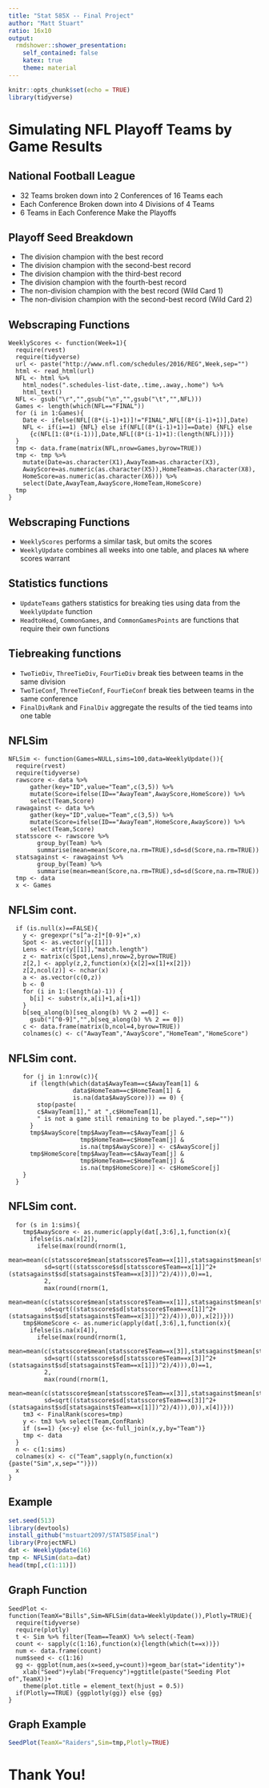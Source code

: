 ---
title: "Stat 585X -- Final Project"
author: "Matt Stuart"
ratio: 16x10
output:
  rmdshower::shower_presentation:
    self_contained: false
    katex: true
    theme: material
---
```{r setup, include=FALSE, message=FALSE, warning = FALSE}
knitr::opts_chunk$set(echo = TRUE)
library(tidyverse)
```

# Simulating NFL Playoff Teams by Game Results

## National Football League

- 32 Teams broken down into 2 Conferences of 16 Teams each
- Each Conference Broken down into 4 Divisions of 4 Teams
- 6 Teams in Each Conference Make the Playoffs

## Playoff Seed Breakdown
- The division champion with the best record 
- The division champion with the second-best record
- The division champion with the third-best record
- The division champion with the fourth-best record
- The non-division champion with the best record (Wild Card 1)
- The non-division champion with the second-best record (Wild Card 2)

## Webscraping Functions

```
WeeklyScores <- function(Week=1){
  require(rvest)
  require(tidyverse)
  url <- paste("http://www.nfl.com/schedules/2016/REG",Week,sep="")
  html <- read_html(url)
  NFL <- html %>% 
    html_nodes(".schedules-list-date,.time,.away,.home") %>% 
    html_text()
  NFL <- gsub("\r","",gsub("\n","",gsub("\t","",NFL)))
  Games <- length(which(NFL=="FINAL"))
  for (i in 1:Games){
    Date <- ifelse(NFL[(8*(i-1)+1)]!="FINAL",NFL[(8*(i-1)+1)],Date)
    NFL <- if(i==1) {NFL} else if(NFL[(8*(i-1)+1)]==Date) {NFL} else 
      {c(NFL[1:(8*(i-1))],Date,NFL[(8*(i-1)+1):(length(NFL))])}
  }
  tmp <- data.frame(matrix(NFL,nrow=Games,byrow=TRUE))
  tmp <- tmp %>%
    mutate(Date=as.character(X1),AwayTeam=as.character(X3),
    AwayScore=as.numeric(as.character(X5)),HomeTeam=as.character(X8),
    HomeScore=as.numeric(as.character(X6))) %>%
    select(Date,AwayTeam,AwayScore,HomeTeam,HomeScore)
  tmp
}
```

## Webscraping Functions

- ```WeeklyScores``` performs a similar task, but omits the scores
- ```WeeklyUpdate``` combines all weeks into one table, and places ```NA``` where scores warrant

## Statistics functions

- ```UpdateTeams``` gathers statistics for breaking ties using data from the ```WeeklyUpdate``` function
- ```HeadtoHead```, ```CommonGames```, and ```CommonGamesPoints``` are functions that require their own functions

## Tiebreaking functions

- ```TwoTieDiv```, ```ThreeTieDiv```, ```FourTieDiv``` break ties between teams in the same division
- ```TwoTieConf```, ```ThreeTieConf```, ```FourTieConf``` break ties between teams in the same conference
- ```FinalDivRank``` and ```FinalDiv``` aggregate the results of the tied teams into one table

## NFLSim

```
NFLSim <- function(Games=NULL,sims=100,data=WeeklyUpdate()){
  require(rvest)
  require(tidyverse)
  rawscore <- data %>% 
      gather(key="ID",value="Team",c(3,5)) %>% 
      mutate(Score=ifelse(ID=="AwayTeam",AwayScore,HomeScore)) %>% 
      select(Team,Score)
  rawagainst <- data %>% 
      gather(key="ID",value="Team",c(3,5)) %>% 
      mutate(Score=ifelse(ID=="AwayTeam",HomeScore,AwayScore)) %>% 
      select(Team,Score)
  statsscore <- rawscore %>% 
        group_by(Team) %>% 
        summarise(mean=mean(Score,na.rm=TRUE),sd=sd(Score,na.rm=TRUE))
  statsagainst <- rawagainst %>% 
        group_by(Team) %>% 
        summarise(mean=mean(Score,na.rm=TRUE),sd=sd(Score,na.rm=TRUE))
  tmp <- data
  x <- Games
```
## NFLSim cont.
```
  if (is.null(x)==FALSE){
    y <- gregexpr("s[^a-z]*[0-9]+",x)
    Spot <- as.vector(y[[1]])
    Lens <- attr(y[[1]],"match.length")
    z <- matrix(c(Spot,Lens),nrow=2,byrow=TRUE)
    z[2,] <- apply(z,2,function(x){x[2]=x[1]+x[2]})
    z[2,ncol(z)] <- nchar(x)
    a <- as.vector(c(0,z))
    b <- 0
    for (i in 1:(length(a)-1)) {
      b[i] <- substr(x,a[i]+1,a[i+1])
    }
    b[seq_along(b)[seq_along(b) %% 2 ==0]] <- 
      gsub("[^0-9]","",b[seq_along(b) %% 2 == 0])
    c <- data.frame(matrix(b,ncol=4,byrow=TRUE))
    colnames(c) <- c("AwayTeam","AwayScore","HomeTeam","HomeScore")
```
## NFLSim cont.
```
    for (j in 1:nrow(c)){
      if (length(which(data$AwayTeam==c$AwayTeam[1] & 
                  data$HomeTeam==c$HomeTeam[1] & 
                  is.na(data$AwayScore))) == 0) {
        stop(paste(
        c$AwayTeam[1]," at ",c$HomeTeam[1],
        " is not a game still remaining to be played.",sep=""))
      }
      tmp$AwayScore[tmp$AwayTeam==c$AwayTeam[j] & 
                    tmp$HomeTeam==c$HomeTeam[j] & 
                    is.na(tmp$AwayScore)] <- c$AwayScore[j]
      tmp$HomeScore[tmp$AwayTeam==c$AwayTeam[j] & 
                    tmp$HomeTeam==c$HomeTeam[j] & 
                    is.na(tmp$HomeScore)] <- c$HomeScore[j]
    }
  }
```

## NFLSim cont.
```
  for (s in 1:sims){
    tmp$AwayScore <- as.numeric(apply(dat[,3:6],1,function(x){
      ifelse(is.na(x[2]),
        ifelse(max(round(rnorm(1,
          mean=mean(c(statsscore$mean[statsscore$Team==x[1]],statsagainst$mean[statsagainst$Team==x[3]])),
          sd=sqrt((statsscore$sd[statsscore$Team==x[1]]^2+(statsagainst$sd[statsagainst$Team==x[3]])^2)/4))),0)==1,
          2,
          max(round(rnorm(1,
          mean=mean(c(statsscore$mean[statsscore$Team==x[1]],statsagainst$mean[statsagainst$Team==x[3]])),
          sd=sqrt((statsscore$sd[statsscore$Team==x[1]]^2+(statsagainst$sd[statsagainst$Team==x[3]])^2)/4))),0)),x[2])}))
    tmp$HomeScore <- as.numeric(apply(dat[,3:6],1,function(x){
      ifelse(is.na(x[4]),
        ifelse(max(round(rnorm(1,
          mean=mean(c(statsscore$mean[statsscore$Team==x[3]],statsagainst$mean[statsagainst$Team==x[1]])),
          sd=sqrt((statsscore$sd[statsscore$Team==x[3]]^2+(statsagainst$sd[statsagainst$Team==x[1]])^2)/4))),0)==1,
          2,
          max(round(rnorm(1,
          mean=mean(c(statsscore$mean[statsscore$Team==x[3]],statsagainst$mean[statsagainst$Team==x[1]])),
          sd=sqrt((statsscore$sd[statsscore$Team==x[3]]^2+(statsagainst$sd[statsagainst$Team==x[1]])^2)/4))),0)),x[4])}))
    tm3 <- FinalRank(scores=tmp)
    y <- tm3 %>% select(Team,ConfRank)
    if (s==1) {x<-y} else {x<-full_join(x,y,by="Team")}
    tmp <- data
  }
  n <- c(1:sims)
  colnames(x) <- c("Team",sapply(n,function(x){paste("Sim",x,sep="")}))
  x
}
```

## Example

```{r message=FALSE,warning=FALSE,tidy=TRUE}
set.seed(513)
library(devtools)
install_github("mstuart2097/STAT585Final")
library(ProjectNFL)
dat <- WeeklyUpdate(16)
tmp <- NFLSim(data=dat)
head(tmp[,c(1:11)])
```

## Graph Function
```
SeedPlot <- function(TeamX="Bills",Sim=NFLSim(data=WeeklyUpdate()),Plotly=TRUE){
  require(tidyverse)
  require(plotly)
  t <- Sim %>% filter(Team==TeamX) %>% select(-Team)
  count <- sapply(c(1:16),function(x){length(which(t==x))})
  num <- data.frame(count)
  num$seed <- c(1:16)
  gg <- ggplot(num,aes(x=seed,y=count))+geom_bar(stat="identity")+
    xlab("Seed")+ylab("Frequency")+ggtitle(paste("Seeding Plot of",TeamX))+
    theme(plot.title = element_text(hjust = 0.5))
  if(Plotly==TRUE) {ggplotly(gg)} else {gg}
}
```

## Graph Example

```{r message=FALSE,warning=FALSE,tidy=TRUE}
SeedPlot(TeamX="Raiders",Sim=tmp,Plotly=TRUE)
```

# Thank You!
